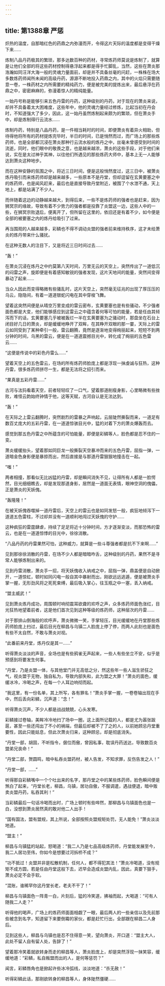 ```yaml
---
---
---
```

title: 第1388章 严惩
---



炽热的温度，自那暗红色的药鼎之内弥漫而开，令得这片天际的温度都是变得干燥下来……

炼制八品丹药极其的繁琐，那多达数百种的药材，寻常炼药师莫说是炼制了，就算是让他们全部的将这些药材控制得悬浮起来都是得手忙脚乱，当然，这些在萧炎那浩瀚如同汪洋大海一般的灵魂力量面前，却是并不具备丝毫的问赶，一株株在场大多数炼药师闻所未闻的高级丹药，源源不断地投入药鼎之内，其中的火焰只需要随意一卷，一株药材之内所需要的精纯药力，便是被完美的提炼出来，最后悬浮在药鼎之中，密密麻麻的，弥漫着惊人的精纯能量。

一始丹号称是能够引来五色丹雷的丹药，这种级别的丹药，对于现在的萧炎来说，却并不具备着太大困难度，这些年中，他的灵魂力量经过修炼，比起当初在丹会时，不知道强大了多少，因此，这一始丹虽然炼制起来颇为的繁琐，但在萧炎手中，却是炼制得行云流水……

炼制丹药，特别是八品丹药，是一件相当耗时的时间，即便萧炎有着异火相助，但待得他将所有的药材提炼完毕时，半日的时间，已是悄然而过，而广场上的那些炼药师，也是全部都沉浸在萧炎那种行云流水般的炼丹之中，丝毫未曾感受到时间的流逝，同时，他们眼中的敬畏之意，也是越来越浓，萧炎的这些手段，对于他们来说，实在是太过神乎其神，以往他们所遇见的那些炼药大师中，基本上无一人能够达到萧炎这种地步。

而在这种安静的氛围之中，将近三日时间，便是这般悄然度过，这三日中，被萧炎炼丹吸引而来炼药师却是越来越多，一些原本不是丹堂，但却逗留在玄黄要塞之中的炼药师，也是闻风赶来，最后也是直接导致丹堂附近，被围了个水泄不通，天上地上，都是站满了不少人。

而伴随着这边的动静越来越大，到得后来，一些不是炼药师的强者也是赶来，因为狮冥宗的缘故，导致有着不少势力的强者都是投靠了炎盟这一边，这些人中的一些，在狮冥宗败退后，便离开了，但所留在这里的，依旧还是有着不少，如今便是全部的被要塞之内的炼丹给吸引了过来。

再当围观的人越来越多，彩鳞也不得不调动炎盟的强者前来维持秩序，这才未给萧炎的炼丹带来什么骚扰。

在这种无数人的注目下，又是将近三日时间过去……

“轰！”

在萧炎沉浸在炼丹之中约莫第八天时间，万里无云的天空上，突然传出了一道低沉的闷雷之声，旋即便是有着感知敏锐的强者发现，这片天地间的能量，突然间变得暴动了起来……

当众人因此而变得略微有些骚乱时，这片天空上，突然毫无征兆的出现了厚压压的乌云，隐隐间，有着一道道银蛇闪电在其中穿梭飞舞。

望着这突然间便是从晴空万里变成的雷云密布，玄黄要塞也是有些骚动，不少强者面色都是大变，他们能够感应到这雷云之中蕴含着何等可怕的能量，若是任由其倾泻而下的话，玄黄要塞几乎被被轰烂一半在玄黄要塞为之骚动时，那盘坐在石台上闭目好几日的萧炎，却是缓缓地睁开了双眸，在其睁开双眼的那一霎，天际上的雷云如同受到了某种牵引一般，雷云翻腾，竟然是逐渐地变得绚丽起来，短短不到两分钟的时间，乌黑的雷云，便是在一道道震撼目光中，转化成了绚丽的五色雷云……

“这便是传说中的彩色丹雷么……”

望着天空上的五色雷云，在场的所有炼药师脸庞上都是浮现一抹虔诚与狂热，这种丹雷，很多炼药师拼尽一生，都是无法将之招引而来。

“果真是五彩丹雷……”

古河与法犸看着天空，前者轻轻叹了一口气，望着那道削瘦身影，心里略微有些挫败，难怪云韵始终钟情于他，这等天赋，古河自认是无法达到。

“轰！”

在天际之上雷云翻腾时，突然剧烈的雷暴之声响起，云层陡然撕裂而来，一道足有数百丈庞大的五彩丹雷，在一道道惊骇目光中，猛的对着下方的萧炎爆轰而去。

感觉到那五色丹雷之中所蕴含的可怕能量，即便是彩鳞等人，脸色都是忍不住的一变。

萧炎缓缓抬头，望着那如同巨龙一般撕裂天空暴冲而来的五色丹雷，屈指一弹，一道暗金色身影便是暴掠而出，然后直接是与那道丹雷狠狠地撞击在一起。

“嗤！”

两者相撞，那看似无比凶猛的丹雷，却是瞬间消失不见，让得所有人都是一脸愕然，目光细细瞧去，却是发现那道身影，居然是一道面无表情，眼神空洞的傀儡，正是萧炎的天妖傀。

“轰隆隆！”

在被天妖傀吞噬掉一道丹雷后，天空上的雷云也是如同发怒一般，疯狂地倾泻下一道道五色雷柱，不过却并没有一道顺利地闯过天妖傀的守护……

这种疯狂的雷霆肆虐，持续了足足将近十分钟时间，方才逐渐变淡，而那恐怖的雷云，也是在一道道惊悸的目光中，徐徐消散。

“八品丹药的丹雷果然可怕，这种威力，就算是一些斗尊强者都是抗不下来啊……”

见到那徐徐消散的丹雷，在场不少人都是暗暗咋舌，这种级别的丹药，果然不是寻常人能够炼制出来的。

见到丹雷消散，萧炎手一招，将天妖傀收入纳戒之中，屈指一弹，鼎盖便是自动掀开，一道惊虹，顿时如同闪电一般自其中暴射而出，刚欲远远逃遁，便是被萧炎手掌一握，无形劲风将之死死束缚，最后吸入掌心，往玉瓶之中一塞，丢入纳戒。

“盟主威武！”

见到萧炎炼丹成功，周围顿时响彻震耳欲聋的欢呼之声，众多炼药师面色涨红，目光狂热地望着前者，这是他们首次见到这种等级的炼药师，这种层次的丹雷……

对于那排山倒海般的欢呼声，萧炎微微一笑，手掌轻压，目光缓缓地在丹堂那些炼药师脸庞上扫过，最后目光在柳昌与乌镇二人脸庞上停了停，而两人此刻也是面色有些不太自然，不敢与萧炎对视。

“此番前来丹堂，炼丹仅是其一……”

听得萧炎淡淡的声音，全场也是有些鸦雀无声起来，一些人有些坐立不安，似乎是预感到将要发生何事。

“丹堂，乃是炎盟一体，与其他堂门并无高低之分，然这些年一些人滋生骄狂之气，视炎盟于无物，独自私为，导致内部失和，此为盟之大罪！”萧炎的面色，缓缓冰冷，冷喝之声，在每一个人耳边响彻而起。

“我这里，有一份名单，其上所写，各有罪名！”萧炎手掌一握，一卷卷轴出现在手中，然后丢向彩鳞，沉声道：“念！”

听得萧炎沉声，不少人都是战战兢兢，心头发寒。

彩鳞接过卷轴，美眸冷冷地扫了场中一圈，这上面所记载的人，都是尤为嚣张跋扈，甚至一些还闯出了不小的祸端，但最后却被不了了之的人，以前她顾忌丹堂重要性，因此只能姑息，但此次萧炎归来，这种顾忌，却是彻底消失。

“丹堂一部，胡固，不听指令，倨位而傲，曾因私事，耽误丹药送达，导致数百炎盟弟兄丧命！”

“丹堂二部，贺圆鸣，暗中私吞炎盟药材，被人告发，不知求罪，反伤告发之人！”

“丹堂一部，……”

听得那自彩鳞嘴中一个个吐出来的名字，那丹堂之中的某些炼药师，脸色瞬间便是煞白了起来，“丹堂长老，柳昌，乌镇，居功自傲，不服调遣，遇战便退，暗中贩卖炎盟丹药，私吞其利！”

当彩鳞最后一句话冷喝而出时，广场上顿时有些哗然，那柳昌与乌镇面色也是一白，没想到萧炎居然真的敢对他二人出手！

“国有国法，盟有盟规，其上所说，全部按照炎盟规矩处罚，无人能免！”萧炎淡淡地道。

“盟主！”

柳昌与乌镇猛的站起，怒喝道：“我二人乃是七品高级炼药师，丹堂能发展至今，我二人居功至伟，你如今是想要过河拆桥不成？”

“功不抵过！炎盟并非是松散机制，任何人，都不得犯其法！”萧炎冷喝道，没有规矩不成方圆，若是任由丹堂这般下去，迟早会造成炎盟内乱，因此，真要下狠手，萧炎必定不会手软。

“混账，谁稀罕你这丹堂长老，老夫不干了！”

柳昌与乌镇面色一阵青一白，片刻后，猛的冷笑道，拂袖而起，大喝道：“可有人随我二人走？”

听得他的喝声，广场上的炼药师面面相觑了一眼，最后两人的一些亲信以及先前那些被念到名字，知道留下来要倒霉的家伙，都是赶忙行出，全部跟在柳昌二人身后。

见到这些人，柳昌与乌镇也是忍不住得意一笑，望向萧炎，开口道：“盟主大人，此处不留人自有留人处，告辞了！”

望着那冷笑着就欲转身而走的柳昌等人，萧炎脸庞上，却是突然浮现一抹笑容，缓缓地道：“彩鳞，私自叛盟而出的人，是何等惩罚？”

闻言，彩鳞唇角也是掀起许些冰冷弧线，淡淡地道：“杀无赦！”

听得彩鳞此话，那刚欲转身的柳昌等人，身体陡然僵硬……